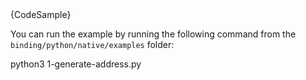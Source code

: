 
<CodeBlock className="language-python">
    {CodeSample}
</CodeBlock>

You can run the example by running the following command from the `binding/python/native/examples` folder:

<CodeBlock className="language-bash">
    python3 1-generate-address.py
</CodeBlock>
